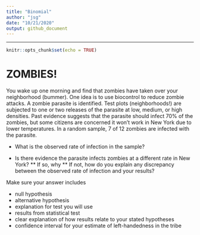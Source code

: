 ```yaml
---
title: "Binomial"
author: "jsg"
date: "10/21/2020"
output: github_document
---
```

---

```r
knitr::opts_chunk$set(echo = TRUE)
```

# ZOMBIES!

You wake up one morning and find that zombies have taken over your neighborhood (bummer).
One idea is to use biocontrol to reduce zombie attacks. A zombie parasite is 
identified.  Test plots (neighborhoods!) are subjected to one or two releases of 
the parasite at low, medium, or high densities. Past evidence suggests that the 
parasite should infect 70% of the zombies, but some citizens are concerned it won't 
work in New York due to lower temperatures.  In a random sample, 7 of 12 zombies 
are infected with the parasite.  

* What is the observed rate of infection in the sample?

* Is there evidence the parasite infects zombies 
at a different rate in New York?
** If so, why
** If not, how do you explain any discrepancy between the observed rate of infection
and your results?

Make sure your answer includes

* null hypothesis
* alternative hypothesis
* explanation for test you will use
* results from statistical test
* clear explanation of how results relate to your stated hypotheses
* confidence interval for your estimate of left-handedness in the tribe
